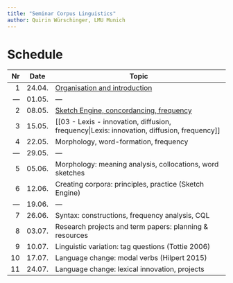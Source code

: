 ```yaml
---
title: "Seminar Corpus Linguistics"
author: Quirin Würschinger, LMU Munich
---
```

# Schedule

|  Nr | Date   | Topic                                                                                      |
| --: | ------ | ------------------------------------------------------------------------------------------ |
|   1 | 24.04. | [Organisation and introduction](01-organisation-and-introduction.md)                       |
| --- | 01.05. | ---                                                                                        |
|   2 | 08.05. | [Sketch Engine, concordancing, frequency](02-sketch-engine-concordancing-frequency.md)     |
|   3 | 15.05. | [[03 - Lexis - innovation, diffusion, frequency\|Lexis: innovation, diffusion, frequency]] |
|   4 | 22.05. | Morphology, word-formation, frequency                                                      |
| --- | 29.05. | ---                                                                                        |
|   5 | 05.06. | Morphology: meaning analysis, collocations, word sketches                                  |
|   6 | 12.06. | Creating corpora: principles, practice (Sketch Engine)                                     |
| --- | 19.06. | ---                                                                                        |
|   7 | 26.06. | Syntax: constructions, frequency analysis, CQL                                             |
|   8 | 03.07. | Research projects and term papers: planning & resources                                    |
|   9 | 10.07. | Linguistic variation: tag questions (Tottie 2006)                                          |
|  10 | 17.07. | Language change: modal verbs (Hilpert 2015)                                                |
|  11 | 24.07. | Language change: lexical innovation, projects                                              |
